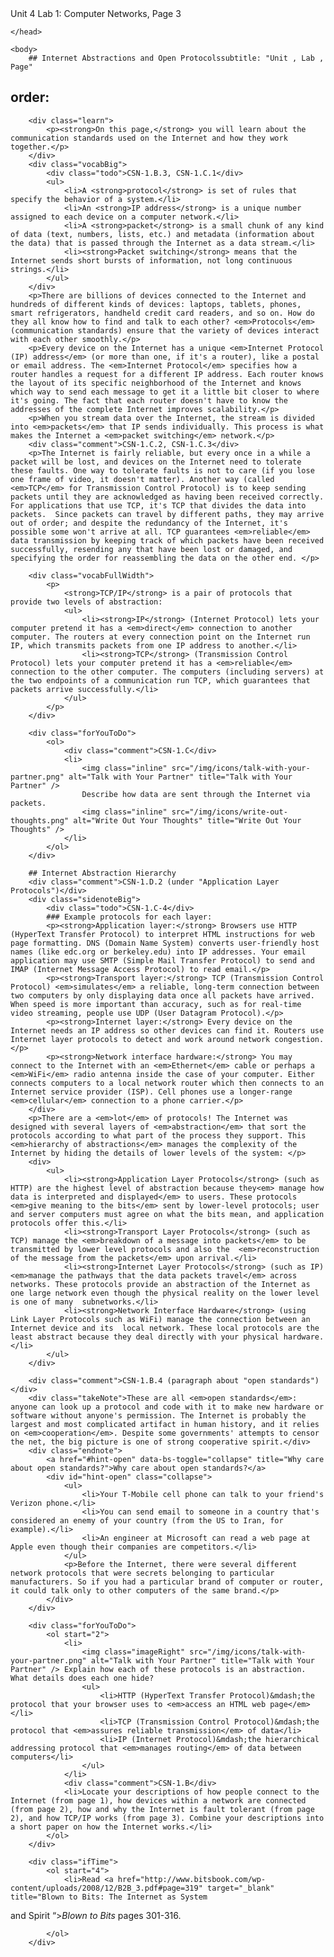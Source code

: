 Unit 4 Lab 1: Computer Networks, Page 3</title>
	</head>
    
    <body>
        ## Internet Abstractions and Open Protocolssubtitle: "Unit , Lab , Page"
order:
---
        <div class="learn">
            <p><strong>On this page,</strong> you will learn about the communication standards used on the Internet and how they work together.</p>
        </div>
        <div class="vocabBig">
            <div class="todo">CSN-1.B.3, CSN-1.C.1</div>
            <ul>
                <li>A <strong>protocol</strong> is set of rules that specify the behavior of a system.</li>
                <li>An <strong>IP address</strong> is a unique number assigned to each device on a computer network.</li>
                <li>A <strong>packet</strong> is a small chunk of any kind of data (text, numbers, lists, etc.) and metadata (information about the data) that is passed through the Internet as a data stream.</li>
                <li><strong>Packet switching</strong> means that the Internet sends short bursts of information, not long continuous strings.</li>
            </ul>
        </div>
        <p>There are billions of devices connected to the Internet and hundreds of different kinds of devices: laptops, tablets, phones, smart refrigerators, handheld credit card readers, and so on. How do they all know how to find and talk to each other? <em>Protocols</em> (communication standards) ensure that the variety of devices interact with each other smoothly.</p>
        <p>Every device on the Internet has a unique <em>Internet Protocol (IP) address</em> (or more than one, if it's a router), like a postal or email address. The <em>Internet Protocol</em> specifies how a router handles a request for a different IP address. Each router knows the layout of its specific neighborhood of the Internet and knows which way to send each message to get it a little bit closer to where it's going. The fact that each router doesn't have to know the addresses of the complete Internet improves scalability.</p>
        <p>When you stream data over the Internet, the stream is divided into <em>packets</em> that IP sends individually. This process is what makes the Internet a <em>packet switching</em> network.</p>
        <div class="comment">CSN-1.C.2, CSN-1.C.3</div>
        <p>The Internet is fairly reliable, but every once in a while a packet will be lost, and devices on the Internet need to tolerate these faults. One way to tolerate faults is not to care (if you lose one frame of video, it doesn't matter). Another way (called <em>TCP</em> for Transmission Control Protocol) is to keep sending packets until they are acknowledged as having been received correctly.  For applications that use TCP, it's TCP that divides the data into packets.  Since packets can travel by different paths, they may arrive out of order; and despite the redundancy of the Internet, it's possible some won't arrive at all. TCP guarantees <em>reliable</em> data transmission by keeping track of which packets have been received successfully, resending any that have been lost or damaged, and specifying the order for reassembling the data on the other end. </p>
        
        <div class="vocabFullWidth">
            <p>
                <strong>TCP/IP</strong> is a pair of protocols that provide two levels of abstraction: 
                <ul>
                    <li><strong>IP</strong> (Internet Protocol) lets your computer pretend it has a <em>direct</em> connection to another computer. The routers at every connection point on the Internet run IP, which transmits packets from one IP address to another.</li>
                    <li><strong>TCP</strong> (Transmission Control Protocol) lets your computer pretend it has a <em>reliable</em> connection to the other computer. The computers (including servers) at the two endpoints of a communication run TCP, which guarantees that packets arrive successfully.</li>
                </ul>
            </p>
        </div>
    
        <div class="forYouToDo">
			<ol>
				<div class="comment">CSN-1.C</div>
                <li>
                    <img class="inline" src="/img/icons/talk-with-your-partner.png" alt="Talk with Your Partner" title="Talk with Your Partner" />
                    Describe how data are sent through the Internet via packets.
                    <img class="inline" src="/img/icons/write-out-thoughts.png" alt="Write Out Your Thoughts" title="Write Out Your Thoughts" />
                </li>
			</ol>
		</div>
    
        ## Internet Abstraction Hierarchy
        <div class="comment">CSN-1.D.2 (under "Application Layer Protocols")</div>
		<div class="sidenoteBig">
            <div class="todo">CSN-1.C-4</div>
            ### Example protocols for each layer:
            <p><strong>Application layer:</strong> Browsers use HTTP (HyperText Transfer Protocol) to interpret HTML instructions for web page formatting. DNS (Domain Name System) converts user-friendly host names (like edc.org or berkeley.edu) into IP addresses. Your email application may use SMTP (Simple Mail Transfer Protocol) to send and IMAP (Internet Message Access Protocol) to read email.</p>
            <p><strong>Transport layer:</strong> TCP (Transmission Control Protocol) <em>simulates</em> a reliable, long-term connection between two computers by only displaying data once all packets have arrived. When speed is more important than accuracy, such as for real-time video streaming, people use UDP (User Datagram Protocol).</p>
            <p><strong>Internet layer:</strong> Every device on the Internet needs an IP address so other devices can find it. Routers use Internet layer protocols to detect and work around network congestion.</p>
            <p><strong>Network interface hardware:</strong> You may connect to the Internet with an <em>Ethernet</em> cable or perhaps a <em>WiFi</em> radio antenna inside the case of your computer. Either connects computers to a local network router which then connects to an Internet service provider (ISP). Cell phones use a longer-range <em>cellular</em> connection to a phone carrier.</p>
        </div>
        <p>There are a <em>lot</em> of protocols! The Internet was designed with several layers of <em>abstraction</em> that sort the protocols according to what part of the process they support. This <em>hierarchy of abstractions</em> manages the complexity of the Internet by hiding the details of lower levels of the system: </p>	
        <div>
            <ul>
                <li><strong>Application Layer Protocols</strong> (such as HTTP) are the highest level of abstraction because they<em> manage how data is interpreted and displayed</em> to users. These protocols <em>give meaning to the bits</em> sent by lower-level protocols; user and server computers must agree on what the bits mean, and application protocols offer this.</li>
                <li><strong>Transport Layer Protocols</strong> (such as TCP) manage the <em>breakdown of a message into packets</em> to be transmitted by lower level protocols and also the  <em>reconstruction of the message from the packets</em> upon arrival.</li>
                <li><strong>Internet Layer Protocols</strong> (such as IP) <em>manage the pathways that the data packets travel</em> across networks. These protocols provide an abstraction of the Internet as one large network even though the physical reality on the lower level is one of many  subnetworks.</li>
                <li><strong>Network Interface Hardware</strong> (using Link Layer Protocols such as WiFi) manage the connection between an Internet device and its  local network. These local protocols are the least abstract because they deal directly with your physical hardware.</li>
            </ul>
		</div>
        
        <div class="comment">CSN-1.B.4 (paragraph about "open standards")</div>
        <div class="takeNote">These are all <em>open standards</em>: anyone can look up a protocol and code with it to make new hardware or software without anyone's permission. The Internet is probably the largest and most complicated artifact in human history, and it relies on <em>cooperation</em>. Despite some governments' attempts to censor the net, the big picture is one of strong cooperative spirit.</div>
		<div class="endnote">
        	<a href="#hint-open" data-bs-toggle="collapse" title="Why care about open standards?">Why care about open standards?</a>
            <div id="hint-open" class="collapse">
                <ul>
                    <li>Your T-Mobile cell phone can talk to your friend's Verizon phone.</li>
                    <li>You can send email to someone in a country that's considered an enemy of your country (from the US to Iran, for example).</li>
                    <li>An engineer at Microsoft can read a web page at Apple even though their companies are competitors.</li>
                </ul>
                <p>Before the Internet, there were several different network protocols that were secrets belonging to particular manufacturers. So if you had a particular brand of computer or router, it could talk only to other computers of the same brand.</p>
            </div>
		</div>
        
        <div class="forYouToDo">
            <ol start="2">
                <li>
                    <img class="imageRight" src="/img/icons/talk-with-your-partner.png" alt="Talk with Your Partner" title="Talk with Your Partner" /> Explain how each of these protocols is an abstraction. What details does each one hide?
                    <ul>
                        <li>HTTP (HyperText Transfer Protocol)&mdash;the protocol that your browser uses to <em>access an HTML web page</em></li>
                        <li>TCP (Transmission Control Protocol)&mdash;the protocol that <em>assures reliable transmission</em> of data</li>
						<li>IP (Internet Protocol)&mdash;the hierarchical addressing protocol that <em>manages routing</em> of data between computers</li>
                    </ul>
                </li>
                <div class="comment">CSN-1.B</div>
                <li>Locate your descriptions of how people connect to the Internet (from page 1), how devices within a network are connected (from page 2), how and why the Internet is fault tolerant (from page 2), and how TCP/IP works (from page 3). Combine your descriptions into a short paper on how the Internet works.</li>
            </ol>
        </div>
    
        <div class="ifTime">
            <ol start="4">
        		<li>Read <a href="http://www.bitsbook.com/wp-content/uploads/2008/12/B2B_3.pdf#page=319" target="_blank" title="Blown to Bits: The Internet as System
and Spirit "><em>Blown to Bits</em> pages 301-316</a>.</li>
            </ol>
        </div>
        



